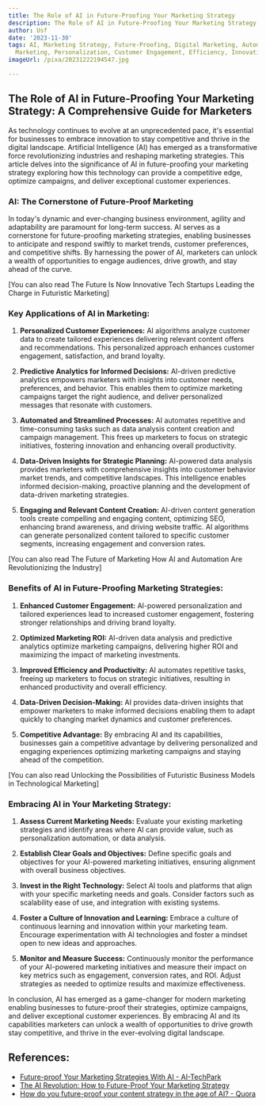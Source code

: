 ```yaml
---
title: The Role of AI in Future-Proofing Your Marketing Strategy
description: The Role of AI in Future-Proofing Your Marketing Strategy
author: Usf
date: '2023-11-30'
tags: AI, Marketing Strategy, Future-Proofing, Digital Marketing, Automation, Data-Driven
  Marketing, Personalization, Customer Engagement, Efficiency, Innovation
imageUrl: /pixa/20231222194547.jpg

---
```

## The Role of  AI in Future-Proofing Your Marketing Strategy: A  Comprehensive Guide for  Marketers

As technology continues to evolve at an  unprecedented pace, it's essential for businesses to embrace innovation to stay competitive and thrive in the digital landscape. Artificial Intelligence (AI) has emerged as a  transformative force revolutionizing industries and reshaping marketing strategies. This article delves into the significance of AI in future-proofing your marketing strategy  exploring how this technology can  provide a competitive  edge,  optimize campaigns, and deliver exceptional customer experiences.

### AI: The Cornerstone of Future-Proof Marketing

In today's dynamic and ever-changing business environment, agility and adaptability are paramount for long-term  success. AI serves as a cornerstone for future-proofing marketing strategies, enabling businesses to anticipate and respond swiftly to market trends, customer preferences, and competitive shifts. By harnessing the power of AI, marketers can unlock a wealth of opportunities to engage audiences, drive growth, and stay ahead of the curve.

[You can also read The Future  Is Now Innovative Tech Startups Leading the Charge in Futuristic Marketing]


### Key Applications of AI in Marketing:

1. **Personalized Customer Experiences:** AI algorithms analyze customer data to create  tailored experiences delivering relevant content offers and recommendations. This personalized approach enhances customer engagement, satisfaction, and brand loyalty.

2. **Predictive Analytics for Informed Decisions:** AI-driven predictive analytics empowers marketers with insights into customer needs, preferences, and  behavior. This enables them to optimize marketing campaigns target the  right audience, and  deliver  personalized messages that resonate with customers.

3. **Automated  and Streamlined Processes:** AI automates repetitive and time-consuming tasks such as data analysis content creation  and campaign  management. This frees up marketers  to focus  on strategic initiatives, fostering innovation  and enhancing overall productivity.

4. **Data-Driven Insights  for Strategic  Planning:** AI-powered  data analysis provides marketers with comprehensive insights into  customer behavior market trends,  and competitive landscapes. This intelligence enables informed decision-making,  proactive planning and  the development  of data-driven marketing strategies.

5. **Engaging and Relevant  Content Creation:** AI-driven  content  generation tools  create compelling and  engaging content, optimizing SEO,  enhancing brand awareness, and driving website  traffic. AI algorithms can generate personalized content tailored  to specific customer segments, increasing  engagement and conversion rates.

[You can also read The Future of Marketing How AI and Automation Are Revolutionizing the Industry]


### Benefits of AI  in Future-Proofing Marketing  Strategies:

1. **Enhanced Customer Engagement:** AI-powered personalization and tailored experiences lead to  increased customer engagement, fostering stronger  relationships and driving  brand loyalty.

2. **Optimized Marketing ROI:** AI-driven data analysis and  predictive analytics optimize marketing campaigns, delivering higher ROI and maximizing the impact of marketing investments.

3. **Improved Efficiency and Productivity:** AI automates repetitive tasks, freeing up marketers to focus on  strategic initiatives, resulting in enhanced productivity and overall efficiency.

4. **Data-Driven Decision-Making:** AI provides data-driven insights that empower  marketers to make informed decisions enabling them to adapt quickly to changing market dynamics and customer preferences.

5. **Competitive Advantage:** By embracing AI and its capabilities, businesses gain a  competitive advantage by delivering personalized and engaging  experiences optimizing marketing campaigns and  staying ahead of the competition.

[You  can also read  Unlocking the Possibilities of Futuristic Business Models in  Technological Marketing]


### Embracing AI in Your  Marketing Strategy:

1. **Assess Current Marketing Needs:** Evaluate your  existing marketing strategies and identify areas where AI can provide value, such as personalization automation, or data analysis.

2. **Establish Clear Goals  and Objectives:** Define specific goals and objectives for your  AI-powered marketing initiatives, ensuring  alignment with  overall business objectives.

3. **Invest in the Right Technology:** Select AI tools  and platforms  that align with your specific marketing needs and goals. Consider factors  such as scalability ease of use, and integration with existing systems.

4. **Foster a Culture of Innovation and Learning:** Embrace a culture of continuous learning and innovation within your marketing team.  Encourage experimentation with AI technologies and foster a mindset open to new ideas and  approaches.

5. **Monitor and Measure Success:** Continuously monitor the performance of your AI-powered marketing initiatives and measure their impact on key metrics such  as engagement, conversion rates, and ROI. Adjust  strategies as needed to optimize results and  maximize effectiveness.

In  conclusion, AI has emerged as a game-changer for modern marketing enabling businesses to future-proof their strategies, optimize campaigns, and deliver exceptional customer  experiences. By embracing AI and its capabilities marketers can unlock a wealth of opportunities to drive growth  stay competitive, and thrive in the ever-evolving digital landscape.

## References:
- [Future-proof Your Marketing Strategies With AI - AI-TechPark](https://ai-techpark.com/future-proof-your-marketing-strategies-with-ai/)
- [The AI Revolution: How to Future-Proof Your Marketing Strategy](https://www.loungelizard.com/blog/the-ai-revolution-how-to-future-proof-your-marketing/)
- [How do you future-proof your content strategy in the age of AI? - Quora](https://www.quora.com/How-do-you-future-proof-your-content-strategy-in-the-age-of-AI)
